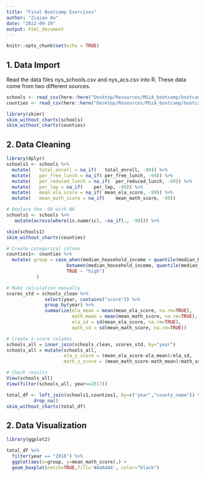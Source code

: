 ```yaml
---
title: "Final Bootcamp Exercises"
author: "Ziqiao Ao"
date: "2022-09-19"
output: html_document
---
```


```r
knitr::opts_chunk$set(echo = TRUE)
```

## 1. Data Import

Read the data files nys_schools.csv and nys_acs.csv into R. These data come from two different sources.

```r

schools <- read_csv(here::here("Desktop/Resources/MSiA_bootcamp/bootcamp-2022/data/nys_schools.csv"))
counties <- read_csv(here::here("Desktop/Resources/MSiA_bootcamp/bootcamp-2022/data/nys_acs.csv"))

library(skimr)
skim_without_charts(schools)
skim_without_charts(counties)
```

## 2. Data Cleaning

```r
library(dplyr)
schools1 <- schools %>%
  mutate(	total_enroll = na_if(	total_enroll, -99)) %>%
  mutate(	per_free_lunch = na_if(	per_free_lunch, -99)) %>%
  mutate(	per_reduced_lunch = na_if(	per_reduced_lunch, -99)) %>%
  mutate(	per_lep = na_if(	per_lep, -99)) %>%
  mutate(	mean_ela_score = na_if(	mean_ela_score, -99)) %>%
  mutate(	mean_math_score = na_if(	mean_math_score, -99))

# Replace the -99 with NA
schools1 <- schools %>%
   mutate(across(where(is.numeric), ~na_if(., -99))) %>%

skim(schools1)
skim_without_charts(counties)

# Create categorical column
counties1<- counties %>%
  mutate( group = case_when(median_household_income < quantile(median_household_income,0.25) ~ "low",
                      between(median_household_income, quantile(median_household_income, 0.25), quantile(median_household_income, 0.75))~"med",
                      TRUE ~ "high")
           )

# Make calculation manually
scores_std = schools_clean %>%
              select(year, contains("score")) %>%
              group_by(year) %>%
              summarize(ela_mean = mean(mean_ela_score, na.rm=TRUE),
                        math_mean = mean(mean_math_score, na.rm=TRUE),
                        ela_sd = sd(mean_ela_score, na.rm=TRUE),
                        math_sd = sd(mean_math_score, na.rm=TRUE))

# Create z-score columns
schools_all = inner_join(schools_clean, scores_std, by="year")
schools_all = mutate(schools_all,
                     ela_z_score = (mean_ela_score-ela_mean)/ela_sd,
                     math_z_score = (mean_math_score-math_mean)/math_sd)

# Check results
View(schools_all)
View(filter(schools_all, year==2017))

total_df <- left_join(schools1,counties1, by=c("year","county_name")) %>%
          drop_na()
skim_without_charts(total_df)
```

## 2. Data Visualization

```r
library(ggplot2)

total_df %>%
  filter(year == "2016") %>%
  ggplot(aes(x=group, y=mean_math_score),) + 
  geom_boxplot(notch=TRUE,fill='#A4A4A4', color="black")
```

